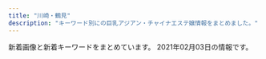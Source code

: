 ```yaml
---
title: "川崎・鶴見"
description: "キーワード別にの巨乳アジアン・チャイナエステ嬢情報をまとめました。"
---
```


新着画像と新着キーワードをまとめています。
2021年02月03日の情報です。

<DmmAffiliateIns />
<KeywordTable
  shops={
    [
    {
        "station": "JR\u5ddd\u5d0e\u99c5\u6771\u53e3",
        "keywords": {
            "82": 4,
            "D": 52,
            "86": 22,
            "87": 22,
            "85": 10,
            "E": 6
        },
        "name": "\u307c\u304f\u306e\u30c7\u30ea\u30a8\u30b9\u30c6",
        "img_links": [
            "http://deli-esthe.jpn.mn/photos/sites/66/2020/10/2020100411161767.jpg",
            "http://deli-esthe.jpn.mn/images/img_tel.png",
            "http://deli-esthe.jpn.mn/images/sp_tit_new.png",
            "http://deli-esthe.jpn.mn/photos/sites/66/2020/10/2020100318511352.jpg",
            "http://deli-esthe.jpn.mn/photos/sites/66/2020/10/2020100411161121.jpg",
            "http://deli-esthe.jpn.mn/images/tit_staff01.png",
            "http://deli-esthe.jpn.mn/images/tit_new.png",
            "http://deli-esthe.jpn.mn/photos/sites/66/2020/10/2020100319264630.jpg",
            "http://deli-esthe.jpn.mn/photos/sites/66/2020/06/2020062113130967.jpg",
            "http://deli-esthe.jpn.mn/photos/sites/66/2020/10/2020100319265441.jpg",
            "http://deli-esthe.jpn.mn/images/room4.jpg",
            "http://deli-esthe.jpn.mn/images/card.jpg",
            "http://deli-esthe.jpn.mn/photos/sites/66/2020/06/2020062611321468.jpg",
            "http://deli-esthe.jpn.mn/images/top.jpg",
            "http://deli-esthe.jpn.mn/photos/sites/66/2020/10/202010031927555.jpg",
            "http://deli-esthe.jpn.mn/images/maining.jpg",
            "http://deli-esthe.jpn.mn/images/sp_tit_staff01.png",
            "http://deli-esthe.jpn.mn/images/tit_therapist.png",
            "http://deli-esthe.jpn.mn/photos/sites/66/2020/10/2020100318512022.jpg",
            "http://deli-esthe.jpn.mn/photos/sites/66/2020/10/2020100319272810.jpg",
            "http://deli-esthe.jpn.mn/images/sp_tit_staff02.png",
            "http://deli-esthe.jpn.mn/images/tit_staff02.png",
            "http://deli-esthe.jpn.mn/photos/sites/66/2019/12/2019120511182484.jpg",
            "http://deli-esthe.jpn.mn/photos/sites/66/2019/12/2019120317372670.jpg",
            "http://deli-esthe.jpn.mn/photos/sites/66/2019/12/2019120317385167.jpg",
            "http://deli-esthe.jpn.mn/images/room2.jpg",
            "http://deli-esthe.jpn.mn/images/room3.jpg",
            "http://deli-esthe.jpn.mn/images/room1.jpg",
            "http://deli-esthe.jpn.mn/photos/sites/66/2020/10/2020101912375463.jpg",
            "http://deli-esthe.jpn.mn/photos/sites/66/2020/10/2020100319300327.jpg",
            "http://deli-esthe.jpn.mn/images/sp_tit_therapist.png",
            "http://deli-esthe.jpn.mn/images/sp_top.jpg"
        ],
        "url": "http://deli-esthe.jpn.mn/"
    },
    {
        "url": "http://massage-salon.xyz/",
        "img_links": [
            "http://massage-salon.xyz/wp-content/uploads/2018/04/s3-500x467.jpg",
            "http://massage-salon.xyz/wp-content/themes/template-salon2/images/main3.jpg",
            "http://massage-salon.xyz/wp-content/uploads/2018/04/s2-500x467.jpg",
            "http://massage-salon.xyz/wp-content/uploads/2019/02/IMG_0144-500x750.jpg",
            "http://massage-salon.xyz/wp-content/uploads/2019/02/IMG_0144-185x300.jpg",
            "http://massage-salon.xyz/wp-content/uploads/2018/04/s1.jpg",
            "http://massage-salon.xyz/wp-content/uploads/2019/02/IMG_0142-500x750.jpg",
            "http://massage-salon.xyz/wp-content/themes/template-salon2/images/main2.jpg",
            "http://cdn.dino-es.com/images/logo/200x40DinoEs.png",
            "http://massage-salon.xyz/wp-content/uploads/2018/12/img_6768-181x300.jpg",
            "http://massage-salon.xyz/wp-content/uploads/2019/02/IMG_0142-686x1024.jpg",
            "http://massage-salon.xyz/wp-content/uploads/2019/02/IMG_0144.jpg",
            "http://massage-salon.xyz/wp-content/uploads/2018/04/s1-500x466.jpg",
            "http://massage-salon.xyz/wp-content/uploads/2018/04/s4-500x467.jpg",
            "http://massage-salon.xyz/wp-content/themes/template-salon2/images/noimg.jpg",
            "http://massage-salon.xyz/wp-content/uploads/2018/04/s4.jpg",
            "http://massage-salon.xyz/wp-content/uploads/2018/12/img_6766-182x300.jpg",
            "http://massage-salon.xyz/wp-content/themes/template-salon2/images/header-tel.png",
            "http://massage-salon.xyz/wp-content/uploads/2018/11/IMG_6692-300x200.jpg",
            "http://massage-salon.xyz/wp-content/uploads/2018/12/img_6766.jpg",
            "http://massage-salon.xyz/wp-content/uploads/2018/04/s3.jpg",
            "http://massage-salon.xyz/wp-content/themes/template-salon2/images/main1.jpg",
            "http://massage-salon.xyz/wp-content/uploads/2018/04/s2.jpg",
            "http://massage-salon.xyz/wp-content/uploads/2018/12/img_6768.jpg",
            "http://massage-salon.xyz/wp-content/uploads/2019/02/IMG_0142-201x300.jpg"
        ],
        "name": "\u723d\u3084\u304b\u306a\u671d",
        "station": "JR\u5ddd\u5d0e\u99c5\u6771\u53e3",
        "keywords": {}
    },
    {
        "name": "Lucky\u30fb\u30e9\u30c3\u30ad\u30fc",
        "station": "\u9db4\u898b\u99c5\u6771\u53e3",
        "keywords": {},
        "url": "http://t-lucky.work/",
        "img_links": [
            "http://t-lucky.work/images/int2.jpg",
            "http://t-lucky.work/images/line.png",
            "http://t-lucky.work/staff/rina.jpg",
            "http://t-lucky.work/sp/images/top.jpg",
            "http://t-lucky.work/images/sm.jpg",
            "http://t-lucky.work/sp/img/yuyu1.jpg",
            "http://t-lucky.work/images/staff_t.jpg",
            "http://t-lucky.work/sp/images/tel.jpg",
            "http://t-lucky.work/images/1.jpg",
            "http://t-lucky.work/sp/img/rei1.jpg",
            "http://t-lucky.work/sp/images/sys1.jpg",
            "http://t-lucky.work/images/sys4.jpg",
            "http://t-lucky.work/images/sys3.jpg",
            "http://t-lucky.work/img/yuyu1.jpg",
            "http://t-lucky.work/images/6.jpg",
            "http://t-lucky.work/sp/staff/mimi.jpg",
            "http://t-lucky.work/img/yumi1.jpg",
            "http://t-lucky.work/sp/staff/aya.jpg",
            "http://t-lucky.work/img/mimi1.jpg",
            "http://t-lucky.work/sp/staff/yuyu.jpg",
            "http://t-lucky.work/sp/images/news.jpg",
            "http://t-lucky.work/sp/images/topgirl.jpg",
            "http://t-lucky.work/staff/rei.jpg",
            "http://t-lucky.work/sp/staff/mika.jpg",
            "http://t-lucky.work/sp/staff/rina.jpg",
            "http://t-lucky.work/images/head.jpg",
            "http://t-lucky.work/images/ta.jpg",
            "http://t-lucky.work/staff/aya.jpg",
            "http://t-lucky.work/sp/images/ac1.jpg",
            "http://t-lucky.work/images/4.jpg",
            "http://t-lucky.work/img/mika1.jpg",
            "http://t-lucky.work/sp/menu/staff.jpg",
            "http://t-lucky.work/sp/menu/interior.jpg",
            "http://t-lucky.work/staff/yuyu.jpg",
            "http://t-lucky.work/staff/emi.jpg",
            "http://t-lucky.work/images/5.jpg",
            "http://t-lucky.work/images/2.jpg",
            "http://t-lucky.work/sp/images/footer.jpg",
            "http://t-lucky.work/sp/images/b3.jpg",
            "http://t-lucky.work/sp/img/emi1.jpg",
            "http://t-lucky.work/sp/images/newsb.jpg",
            "http://t-lucky.work/sp/img/yuki1.jpg",
            "http://t-lucky.work/sp/images/interior_t.jpg",
            "http://t-lucky.work/sp/images/b2.jpg",
            "http://t-lucky.work/images/tr.jpg",
            "http://t-lucky.work/sp/images/rec1.jpg",
            "http://t-lucky.work/staff/yumi.jpg",
            "http://t-lucky.work/sp/images/sys2.jpg",
            "http://t-lucky.work/images/sys1.jpg",
            "http://t-lucky.work/images/interior_t.jpg",
            "http://t-lucky.work/img/rei1.jpg",
            "http://t-lucky.work/images/8.jpg",
            "http://t-lucky.work/sp/img/mimi1.jpg",
            "http://t-lucky.work/images/7.jpg",
            "http://t-lucky.work/sp/staff/emi.jpg",
            "http://t-lucky.work/sp/images/b1.jpg",
            "http://t-lucky.work/img/yuki1.jpg",
            "http://t-lucky.work/img/aya1.jpg",
            "http://t-lucky.work/staff/mika.jpg",
            "http://t-lucky.work/img/rina1.jpg",
            "http://t-lucky.work/sp/images/menu/staff.jpg",
            "http://t-lucky.work/images/b3.jpg",
            "http://t-lucky.work/staff/mimi.jpg",
            "http://t-lucky.work/sp/images/staff_t.jpg",
            "http://t-lucky.work/sp/images/menu/top.jpg",
            "http://t-lucky.work/sp/img/yumi1.jpg",
            "http://t-lucky.work/images/b1.jpg",
            "http://t-lucky.work/sp/images/int2.jpg",
            "http://t-lucky.work/staff/yuki.jpg",
            "http://t-lucky.work/sp/staff/yuki.jpg",
            "http://t-lucky.work/sp/images/pc.jpg",
            "http://t-lucky.work/images/3.jpg",
            "http://t-lucky.work/sp/img/aya1.jpg",
            "http://t-lucky.work/images/9.jpg",
            "http://t-lucky.work/images/int1.jpg",
            "http://t-lucky.work/img/emi1.jpg",
            "http://t-lucky.work/images/sys2.jpg",
            "http://t-lucky.work/sp/img/rina1.jpg",
            "http://t-lucky.work/images/news.jpg",
            "http://t-lucky.work/sp/staff/rei.jpg",
            "http://t-lucky.work/sp/images/int1.jpg",
            "http://t-lucky.work/sp/staff/yumi.jpg",
            "http://t-lucky.work/sp/images/head.jpg",
            "http://t-lucky.work/sp/menu/top.jpg",
            "http://t-lucky.work/images/b2.jpg",
            "http://t-lucky.work/sp/img/mika1.jpg"
        ]
    },
    {
        "url": "https://hitomebore.tokyo/",
        "img_links": [
            "https://hitomebore.tokyo/img/images/nav_02.png",
            "https://hitomebore.tokyo/img/images/nav_06.png",
            "https://hitomebore.tokyo/img/images/nav_05.png",
            "https://hitomebore.tokyo/img/images/nav_03.png",
            "https://hitomebore.tokyo/img/images/nav_01.png",
            "https://hitomebore.tokyo/img/r4.jpg",
            "https://hitomebore.tokyo/img/r1.jpg",
            "https://hitomebore.tokyo/img/r3.jpg",
            "https://hitomebore.tokyo/img/images/nav_04.png",
            "https://hitomebore.tokyo/img/r2.jpg"
        ],
        "name": "\u4e00\u76ee\u60da\u308c",
        "station": "JR\u9db4\u898b\u99c5\u6771\u53e3",
        "keywords": {}
    },
    {
        "station": "\u4eac\u6025\u9db4\u898b\u99c5\u6771\u53e3",
        "name": "Smile",
        "keywords": {
            "E": 2,
            "D": 4,
            "C": 16
        },
        "url": "http://tsurumi-est.xyz/",
        "img_links": [
            "http://tsurumi-est.xyz/g0.jpg",
            "http://tsurumi-est.xyz/images/g3.jpg",
            "http://tsurumi-est.xyz/images/flash.jpg",
            "http://tsurumi-est.xyz/images/g5.jpg",
            "http://tsurumi-est.xyz/g2.jpg",
            "http://tsurumi-est.xyz/images/top.jpg",
            "http://tsurumi-est.xyz/images/s_staff.png",
            "http://tsurumi-est.xyz/images/mobile.png",
            "http://cdn.dino-es.com/images/logo/88x31NewDinoEs.png",
            "http://momipara.jp/img/link/momi88.jpg",
            "http://tsurumi-est.xyz/images/int2.jpg",
            "http://tsurumi-est.xyz/images/g1.jpg",
            "http://tsurumi-est.xyz/images/int1.jpg",
            "http://tsurumi-est.xyz/images/g0.jpg",
            "http://tsurumi-est.xyz/images/s_staff1.png",
            "http://tsurumi-est.xyz/images/flash2.jpg",
            "http://tsurumi-est.xyz/g1.jpg",
            "http://tsurumi-est.xyz/images/g2.jpg",
            "http://tsurumi-est.xyz/images/mens-esthe1.png",
            "http://tsurumi-est.xyz/g3.jpg"
        ]
    },
    {
        "station": "JR\u9db4\u898b\u99c5",
        "url": "http://www.crownman.tank.jp/",
        "img_links": [
            "http://www.crownman.tank.jp/images/br.png",
            "http://www.crownman.tank.jp/images/h02.jpg",
            "http://www.crownman.tank.jp/public/20200608-145235-893.jpeg",
            "http://www.crownman.tank.jp/public/20210129-124855-823.jpeg",
            "http://www.crownman.tank.jp/public/20201010-151120-691.jpeg",
            "http://www.crownman.tank.jp/public/20210128-093735-441.jpeg",
            "http://www.crownman.tank.jp/public/20201114-223303-188.jpeg",
            "http://www.crownman.tank.jp/images/lj.png",
            "http://www.crownman.tank.jp/public/20201015-184159-562.jpeg",
            "http://www.crownman.tank.jp/public/20190404-200155-177.jpeg",
            "http://www.crownman.tank.jp/images/h5.jpg",
            "http://www.crownman.tank.jp/public/20200715-191512-192.jpeg",
            "http://www.crownman.tank.jp/public/20181102-021419-221.jpeg",
            "http://www.crownman.tank.jp/images/contact.png",
            "http://www.crownman.tank.jp/public/20201225-105416-366.jpeg",
            "http://www.crownman.tank.jp/images/zj.png",
            "http://www.crownman.tank.jp/public/20200130-023314-296.png",
            "http://www.crownman.tank.jp/ueditor/php/upload/image/20181102/1541123069868367.jpg",
            "http://www.crownman.tank.jp/public/20191227-014512-475.jpeg",
            "http://www.crownman.tank.jp/public/20190809-023452-629.jpeg",
            "http://www.crownman.tank.jp/public/20200829-204316-579.jpeg",
            "http://www.crownman.tank.jp/public/20181126-115300-843.jpeg",
            "http://www.crownman.tank.jp/public/20181103-143855-981.jpeg",
            "http://www.crownman.tank.jp/public/20201211-095449-581.jpeg",
            "http://www.crownman.tank.jp/images/h4.jpg",
            "http://www.crownman.tank.jp/public/20191102-172721-416.jpeg",
            "http://www.crownman.tank.jp/images/jt.png",
            "http://www.crownman.tank.jp/public/20190614-225752-699.jpeg",
            "http://www.crownman.tank.jp/public/20181102-021325-742.jpeg",
            "http://www.crownman.tank.jp/public/20190321-014538-796.jpeg",
            "http://www.crownman.tank.jp/images/fj.png",
            "http://www.crownman.tank.jp/public/20201211-095701-493.jpeg",
            "http://www.crownman.tank.jp/public/20200204-100659-677.jpeg",
            "http://www.crownman.tank.jp/public/20201028-145428-593.jpeg",
            "http://www.crownman.tank.jp/images/lyb.png",
            "http://www.crownman.tank.jp/images/scrollToTop.png",
            "http://www.crownman.tank.jp/public/20201024-121027-887.jpeg",
            "http://www.crownman.tank.jp/public/20190516-130732-500.jpeg",
            "http://www.crownman.tank.jp/ueditor/php/upload/image/20200828/1598625782230952.jpeg",
            "http://www.crownman.tank.jp/images/xw.png",
            "http://www.crownman.tank.jp/public/20200910-085241-389.jpeg",
            "http://www.crownman.tank.jp/public/20200901-211921-794.jpeg",
            "http://www.crownman.tank.jp/public/20190512-114325-285.jpeg",
            "http://www.crownman.tank.jp/public/20200829-001214-615.jpeg",
            "http://www.crownman.tank.jp/public/20201016-024617-911.jpeg",
            "http://www.crownman.tank.jp/images/br1.png",
            "http://www.crownman.tank.jp/public/20190103-235102-103.jpeg",
            "http://www.crownman.tank.jp/public/20190410-032921-983.jpeg",
            "http://www.crownman.tank.jp/images/h01.jpg",
            "http://www.crownman.tank.jp/images/h3.jpg",
            "http://www.crownman.tank.jp/public/20181102-021343-999.jpeg",
            "http://www.crownman.tank.jp/public/20181101-091932-723.jpeg",
            "http://www.crownman.tank.jp/public/20200304-222724-586.jpeg",
            "http://www.crownman.tank.jp/public/20181102-021404-733.jpeg",
            "http://www.crownman.tank.jp/images/guest.png",
            "http://www.crownman.tank.jp/public/20200922-152824-158.jpeg"
        ],
        "name": "\u30af\u30e9\u30a6\u30f3\u30fbCrown",
        "keywords": {}
    },
    {
        "url": "https://hatsukoi.est.cm/",
        "keywords": {
            "D": 105,
            "87": 30,
            "C": 24,
            "83": 15,
            "85": 30,
            "86": 30
        },
        "station": "JR\u9db4\u898b\u99c5\u6771\u53e3",
        "name": "\u521d\u604b",
        "img_links": [
            "https://hatsukoi.est.cm/images/room1.jpg",
            "https://hatsukoi.est.cm/images/room3.jpg",
            "https://hatsukoi.est.cm/photos/sites/7/2020/12/2020121803030240.jpg",
            "https://hatsukoi.est.cm/images/s_staff.jpg",
            "https://hatsukoi.est.cm/images/news_bj3.jpg",
            "https://hatsukoi.est.cm/images/s_topics.jpg",
            "https://hatsukoi.est.cm/photos/sites/7/2021/02/2021020107481147.jpg",
            "https://hatsukoi.est.cm/photos/sites/7/2020/12/2020121807122812.jpg",
            "https://hatsukoi.est.cm/photos/sites/7/2020/12/2020121803030096.jpg",
            "https://hatsukoi.est.cm/photos/sites/7/2020/12/2020121803025945.jpg",
            "https://hatsukoi.est.cm/images/end.png",
            "https://hatsukoi.est.cm/images/face_bj2.jpg",
            "https://hatsukoi.est.cm/images/top.png",
            "https://hatsukoi.est.cm/images/news_bj1.jpg",
            "https://hatsukoi.est.cm/images/1.png",
            "https://hatsukoi.est.cm/images/s_face.jpg",
            "https://hatsukoi.est.cm/photos/sites/7/2020/12/2020121803025851.jpg",
            "https://hatsukoi.est.cm/images/s_link.jpg",
            "https://hatsukoi.est.cm/images/room2.jpg",
            "https://hatsukoi.est.cm/images/room4.jpg",
            "https://hatsukoi.est.cm/photos/sites/7/2020/12/2020122801371330.jpg"
        ]
    },
    {
        "img_links": [
            "https://moon-beauty.jp/wp/wp-content/uploads/2017/11/6.png",
            "https://moon-beauty.jp/wp/wp-content/uploads/2017/11/top01-1-700x459.png",
            "https://moon-beauty.jp/images/staff/ran23_01.png",
            "https://moon-beauty.jp/wp/wp-content/uploads/2017/11/top01-1.png",
            "https://moon-beauty.jp/images/staff/emi24_1.png",
            "https://moon-beauty.jp/images/costume/sailorgirl02.png",
            "https://moon-beauty.jp/images/costume/cabinattendant01.png",
            "https://moon-beauty.jp/wp/wp-content/uploads/2017/11/9ac2dcf4d411d36df940a44359d1e597.jpg",
            "https://moon-beauty.jp/images/costume/cheergirl01.png",
            "https://moon-beauty.jp/wp/wp-content/uploads/2017/11/27e7586ba3689c74b6428ec7dbfe02a6.jpg",
            "https://moon-beauty.jp/wp/wp-content/uploads/2017/11/campaign1711-700x327.jpg",
            "https://moon-beauty.jp/images/costume/cheergirl02.png",
            "https://moon-beauty.jp/wp/wp-content/uploads/2017/12/3addf91ad6b786b4c3fd2e4322dc1181.jpg",
            "https://moon-beauty.jp/images/staff/mirai23.png",
            "https://moon-beauty.jp/images/costume/nursegirl002.png",
            "https://moon-beauty.jp/wp/wp-content/uploads/2017/12/dde33c6f84f42b29abc164fed911749d.jpg",
            "https://moon-beauty.jp/wp/wp-content/uploads/2019/12/xmas2019_2-700x327.jpg",
            "https://moon-beauty.jp/images/campaign2017.jpg",
            "https://moon-beauty.jp/wp/wp-content/uploads/2017/11/1.png",
            "https://moon-beauty.jp/wp/wp-content/uploads/2017/12/3985d5f04f99b7c5a1b4662bcc831575.jpg",
            "https://moon-beauty.jp/images/staff/izumi23_01.png",
            "https://moon-beauty.jp/wp/wp-content/uploads/2020/09/rika_info.png",
            "https://moon-beauty.jp/images/costume/sailorgirl01.png",
            "https://moon-beauty.jp/wp/wp-content/uploads/2020/09/nana_info.png",
            "https://moon-beauty.jp/images/staff/nana25_02.png",
            "https://moon-beauty.jp/wp/wp-content/uploads/2017/11/4.png",
            "https://moon-beauty.jp/wp/wp-content/uploads/2018/09/mb_front4.png",
            "https://moon-beauty.jp/wp/wp-content/uploads/2020/02/2002sp_campaign-700x327.png",
            "https://moon-beauty.jp/wp/wp-content/uploads/2017/11/3.png",
            "https://moon-beauty.jp/wp/wp-content/uploads/2017/11/6a08b9c7e55a068553569af35285dd93-700x1244.jpg",
            "https://moon-beauty.jp/wp/wp-content/uploads/2020/01/2002campaign-700x327.png",
            "https://moon-beauty.jp/wp/wp-content/uploads/2017/11/play.png",
            "https://moon-beauty.jp/images/staff/rika22_02.png",
            "https://moon-beauty.jp/wp/wp-content/uploads/2017/12/1d7d7d3df21218cb91cce28ca987dca8-700x1246.jpg",
            "https://moon-beauty.jp/images/staff/momoka22_01.png",
            "https://moon-beauty.jp/images/staff/eri21_01.png",
            "https://moon-beauty.jp/wp/wp-content/uploads/2019/09/1910campaign01-700x327.png",
            "https://moon-beauty.jp/wp/wp-content/uploads/2019/11/1911campaign01-700x327.png",
            "https://moon-beauty.jp/wp/wp-content/uploads/2019/11/1911campaign01.png",
            "https://moon-beauty.jp/images/staff/staff.png",
            "https://moon-beauty.jp/wp/wp-content/uploads/2019/07/1907campaign02.png",
            "https://moon-beauty.jp/wp/wp-content/uploads/2017/12/3addf91ad6b786b4c3fd2e4322dc1181-700x1246.jpg",
            "https://moon-beauty.jp/wp/wp-content/uploads/2019/07/1907campaign01.png",
            "https://moon-beauty.jp/wp/wp-content/uploads/2020/09/costume.png",
            "https://moon-beauty.jp/wp/wp-content/uploads/2020/06/202006campaign-700x327.png",
            "https://moon-beauty.jp/wp/wp-content/uploads/2019/09/cosplay02.png",
            "https://moon-beauty.jp/wp/wp-content/uploads/2017/11/27e7586ba3689c74b6428ec7dbfe02a6-700x1244.jpg",
            "https://moon-beauty.jp/images/staff/hikari23_01.png",
            "https://moon-beauty.jp/wp/wp-content/uploads/2017/11/6a08b9c7e55a068553569af35285dd93.jpg",
            "https://moon-beauty.jp/wp/wp-content/uploads/2018/11/1811campaign.png",
            "https://moon-beauty.jp/images/staff/nana25_01.png",
            "https://moon-beauty.jp/wp/wp-content/uploads/2017/11/mb_interior01.png",
            "https://moon-beauty.jp/wp/wp-content/uploads/2017/11/484697b90c0612750e1d8c7c971a16f8.jpg",
            "https://moon-beauty.jp/wp/wp-content/uploads/2021/01/202102campaign.png",
            "https://moon-beauty.jp/images/costume/nursegirl01.png",
            "https://moon-beauty.jp/wp/wp-content/uploads/2017/11/mb_front.png",
            "https://moon-beauty.jp/wp/wp-content/uploads/2019/12/xmas2019_2.jpg",
            "https://moon-beauty.jp/wp/wp-content/uploads/2019/07/1907campaign01-700x327.png",
            "https://moon-beauty.jp/wp/wp-content/uploads/2018/09/mb_road02.png",
            "https://moon-beauty.jp/wp/wp-content/uploads/2017/12/11e78c1189d1307c1c0528ca01cf193e.jpg",
            "https://moon-beauty.jp/wp/wp-content/uploads/2017/11/5.png",
            "https://moon-beauty.jp/wp/wp-content/uploads/2017/12/dde33c6f84f42b29abc164fed911749d-700x1246.jpg",
            "https://moon-beauty.jp/images/costume/cabinattendant02.png",
            "https://moon-beauty.jp/wp/wp-content/uploads/2017/11/mb_shower.png",
            "https://moon-beauty.jp/images/staff/hikari23_02.png",
            "https://moon-beauty.jp/wp/wp-content/uploads/2017/12/7e6728877b7be3eba7dacfced12e3481.jpg",
            "https://moon-beauty.jp/wp/wp-content/uploads/2019/12/xmas2019.jpg",
            "https://moon-beauty.jp/wp/wp-content/uploads/2017/11/mb_front2.png",
            "https://moon-beauty.jp/wp/wp-content/uploads/2019/09/1910campaign02-700x327.png",
            "https://moon-beauty.jp/wp/wp-content/uploads/2017/11/top02.png",
            "https://moon-beauty.jp/wp/wp-content/uploads/2019/07/1907campaign02-700x327.png",
            "https://moon-beauty.jp/images/staff/rika22_01.png",
            "https://moon-beauty.jp/wp/wp-content/uploads/2017/12/1d7d7d3df21218cb91cce28ca987dca8.jpg",
            "https://moon-beauty.jp/wp/wp-content/uploads/2017/11/top03.png",
            "https://moon-beauty.jp/wp/wp-content/uploads/2019/09/cosplay01.png",
            "https://moon-beauty.jp/wp/wp-content/uploads/2020/09/mirai_info.png"
        ],
        "url": "https://moon-beauty.jp/",
        "station": "JR\u9db4\u898b\u99c5\u6771\u53e3",
        "name": "\u6708\u4e0b\u7f8e\u4eba",
        "keywords": {
            "C": 24,
            "86": 12,
            "85": 12,
            "\u30bb\u30af\u30b7\u30fc": 3,
            "87": 12,
            "88": 12,
            "D": 30,
            "89": 6
        }
    },
    {
        "url": "http://www.fukuen.in/",
        "img_links": [
            "http://www.fukuen.in/img/girl/main/smain12176c3f8b7d0a2900b5557ad186572c1c5.jpg",
            "http://www.fukuen.in/img/girl/main/smain711ab20435a050b6117e25de016c851a5e.jpg",
            "http://www.fukuen.in/img/girl/main/smain112a604c7246ee7ef21ea1371bf0f8ae541.jpg",
            "http://www.fukuen.in/img/material/sentai5rev1.jpg",
            "http://www.fukuen.in/img/material/akasuri1.jpg",
            "http://www.fukuen.in/img/girl/main/smain83429f69a5e0facf26b5c596ab5374c79a.jpg",
            "http://www.fukuen.in/img/girl/main/smain435ef08e32ca6d2936eee599647ef1be42.jpg",
            "http://www.fukuen.in/img/girl/extra/risa_20200923_5.jpg",
            "http://www.fukuen.in/img/girl/main/smain13372fb92a183b52eed6697b1dc18d650f.jpg",
            "http://www.fukuen.in/img/material/shiatsu5rev1.jpg",
            "http://www.fukuen.in/img/material/oil3.jpg",
            "http://www.fukuen.in/img/girl/main/smain425ef08e32ca6d2936eee599647ef1be42.jpg",
            "http://www.fukuen.in/img/girl/pickup/pickup20200705191051.jpg",
            "http://www.fukuen.in/img/material/oil4.jpg",
            "http://www.fukuen.in/img/girl/extra/risa_20200923_1.jpg",
            "http://www.fukuen.in/img/girl/extra/yuki_20200912_2.jpg",
            "http://www.fukuen.in/img/girl/main/smain123f3ae0063654627ed21fdac7f7f732cb0.jpg",
            "http://www.fukuen.in/img/girl/list/swest25902fb05705d4f4dcd3bb55fc78d46ee.jpg",
            "http://www.fukuen.in/img/material/sentai1.jpg",
            "http://www.fukuen.in/img/girl/extra/ai_20200914_1.jpg",
            "http://www.fukuen.in/img/material/shiatsu2.jpg",
            "http://www.fukuen.in/img/girl/main/smain12276c3f8b7d0a2900b5557ad186572c1c5.jpg",
            "http://www.fukuen.in/img/material/oil2.jpg",
            "http://www.fukuen.in/img/girl/main/smain21a5f5188f9c41ddb221fc0bead2a8556b.jpg",
            "http://www.fukuen.in/img/girl/main/smain23a5f5188f9c41ddb221fc0bead2a8556b.jpg",
            "http://www.fukuen.in/img/material/shiatsu1.jpg",
            "http://www.fukuen.in/img/girl/list/swest8fbaefba79306aed7d52f3369481c4f79.jpg",
            "http://www.fukuen.in/img/camp/20200610_shinki.jpg",
            "http://www.fukuen.in/img/girl/main/smain115a604c7246ee7ef21ea1371bf0f8ae541.jpg",
            "http://www.fukuen.in/img/camp/20210201_deluxe.png",
            "http://www.fukuen.in/img/girl/list/swest96d9c126d47d500beae8ef28f29eb366a.jpg",
            "http://www.fukuen.in/img/girl/extra/hotaru200809_2min75.jpg",
            "http://www.fukuen.in/img/girl/main/smain11154c6465b3e80f1950af663ae9de86840.jpg",
            "http://www.fukuen.in/img/material/image_auth.png",
            "http://www.fukuen.in/img/girl/extra/ai_20200914_3.jpg",
            "http://www.fukuen.in/img/girl/extra/yuki_20200912_4.jpg",
            "http://www.fukuen.in/img/girl/extra/ai_20200914_4.jpg",
            "http://www.fukuen.in/img/girl/pickup/pickup20200705191159.jpg",
            "http://www.fukuen.in/img/girl/list/swest72b8648aae56da25b7c7573dc007cc2de.jpg",
            "http://www.fukuen.in/img/material/arrow_next.png",
            "http://www.fukuen.in/img/girl/list/slist5751a73c1d67d106b755f2a10f214b1fb.jpg",
            "http://www.fukuen.in/img/girl/main/smain938323e29e851f98b7ae489f32a7802aad.jpg",
            "http://www.fukuen.in/img/girl/extra/yuki_20200912_3.jpg",
            "http://www.fukuen.in/img/material/akasuri3.jpg",
            "http://www.fukuen.in/img/girl/extra/hotaru200809_1min75.jpg",
            "http://www.fukuen.in/img/girl/main/smain941ecbbcf1db74ffedbe8ce80b5bdc33f8.jpg",
            "http://www.fukuen.in/img/material/shiatsu3.jpg",
            "http://www.fukuen.in/img/material/akasuri5rev1.jpg",
            "http://www.fukuen.in/img/girl/list/swest1154c6465b3e80f1950af663ae9de86840.jpg",
            "http://www.fukuen.in/img/material/bath.jpg",
            "http://www.fukuen.in/img/girl/main/smain114a604c7246ee7ef21ea1371bf0f8ae541.jpg",
            "http://www.fukuen.in/img/girl/extra/risa_20200923_2.jpg",
            "http://www.fukuen.in/img/material/front.jpg",
            "http://www.fukuen.in/img/material/shiatsu4rev1.jpg",
            "http://www.fukuen.in/img/girl/list/slist126deb548c2a3ab378099293db5afcc041.jpg",
            "http://www.fukuen.in/img/girl/list/slist96d9c126d47d500beae8ef28f29eb366a.jpg",
            "http://www.fukuen.in/img/girl/main/smain82429f69a5e0facf26b5c596ab5374c79a.jpg",
            "http://www.fukuen.in/img/material/sentai4.jpg",
            "http://www.fukuen.in/img/material/akasuri6rev1.jpg",
            "http://www.fukuen.in/img/girl/list/slist11a00cec64c1902f8f81d6458bd81ecc3.jpg",
            "http://www.fukuen.in/img/girl/main/smain513f8bf8e4517330b71f7b182328a05400.jpg",
            "http://www.fukuen.in/img/girl/main/smain736910286ab0a44682bfc6f093f287b998.jpg",
            "http://www.fukuen.in/img/girl/extra/risa_20200923_3.jpg",
            "http://www.fukuen.in/img/material/arrow_prev.png",
            "http://www.fukuen.in/img/material/oil5.jpg",
            "http://www.fukuen.in/img/material/akasuri4.jpg",
            "http://www.fukuen.in/img/material/sentai6rev1.jpg",
            "http://www.fukuen.in/img/girl/list/swest11a00cec64c1902f8f81d6458bd81ecc3.jpg",
            "http://www.fukuen.in/img/girl/list/slist1154c6465b3e80f1950af663ae9de86840.jpg",
            "http://www.fukuen.in/img/girl/main/smain22a5f5188f9c41ddb221fc0bead2a8556b.jpg",
            "http://www.fukuen.in/img/girl/main/smain53fb1c032274e28d599eed619e1bedc3e4.jpg",
            "http://www.fukuen.in/img/material/oil6.jpg",
            "http://www.fukuen.in/img/girl/main/smain918323e29e851f98b7ae489f32a7802aad.jpg",
            "http://www.fukuen.in/img/material/shiatsu6.jpg",
            "http://www.fukuen.in/img/girl/main/smain113a604c7246ee7ef21ea1371bf0f8ae541.jpg",
            "http://www.fukuen.in/img/girl/main/smain12372fb92a183b52eed6697b1dc18d650f.jpg",
            "http://www.fukuen.in/img/girl/main/smain11372fb92a183b52eed6697b1dc18d650f.jpg",
            "http://www.fukuen.in/img/girl/extra/yuki_20200912_5.jpg",
            "http://www.fukuen.in/img/girl/main/smain951ecbbcf1db74ffedbe8ce80b5bdc33f8.jpg",
            "http://www.fukuen.in/img/material/sentai2.jpg",
            "http://www.fukuen.in/img/girl/list/slist21d95f10417cbe687c362ac86a6caaf51.jpg",
            "http://www.fukuen.in/img/girl/list/swest1276c3f8b7d0a2900b5557ad186572c1c5.jpg",
            "http://www.fukuen.in/img/girl/list/swest5751a73c1d67d106b755f2a10f214b1fb.jpg",
            "http://www.fukuen.in/img/material/sentai3.jpg",
            "http://www.fukuen.in/img/girl/main/smain41f486b583999cfcec7913d7843c608159.jpg",
            "http://www.fukuen.in/img/girl/pickup/pickup20200705191524.jpg",
            "http://www.fukuen.in/img/girl/extra/ai_20200914_2.jpg",
            "http://www.fukuen.in/img/girl/extra/hotaru200809_3min75.jpg",
            "http://www.fukuen.in/img/girl/list/swest4f486b583999cfcec7913d7843c608159.jpg",
            "http://www.fukuen.in/img/girl/extra/risa_20200923_4.jpg",
            "http://www.fukuen.in/img/girl/main/smain52fb1c032274e28d599eed619e1bedc3e4.jpg",
            "http://www.fukuen.in/img/girl/list/slist8fbaefba79306aed7d52f3369481c4f79.jpg",
            "http://www.fukuen.in/img/girl/pickup/pickup20200705191440.jpg",
            "http://www.fukuen.in/img/material/oil1.jpg",
            "http://www.fukuen.in/img/girl/list/slist7a7cd4a2a61a08aea05c874262bd2983c.jpg",
            "http://www.fukuen.in/img/girl/extra/hotaru200809_4min75.jpg",
            "http://www.fukuen.in/img/girl/list/slist48970948df1b5f673ddccf8bdc1c27ca3.jpg",
            "http://www.fukuen.in/img/material/akasuri2rev1.jpg",
            "http://www.fukuen.in/img/girl/main/smain81429f69a5e0facf26b5c596ab5374c79a.jpg",
            "http://www.fukuen.in/img/girl/main/smain746910286ab0a44682bfc6f093f287b998.jpg",
            "http://www.fukuen.in/img/girl/main/smain928323e29e851f98b7ae489f32a7802aad.jpg",
            "http://www.fukuen.in/img/girl/extra/yuki_20200912_1.jpg",
            "http://www.fukuen.in/img/girl/main/smain8415e8cbb1c49eb7c8caa026cbfa4e5e53.jpg",
            "http://www.fukuen.in/img/girl/main/smain721ab20435a050b6117e25de016c851a5e.jpg"
        ],
        "keywords": {
            "G": 2,
            "\u80f8": 1,
            "\u30bb\u30af\u30b7\u30fc": 2
        },
        "station": "JR\u9db4\u898b\u99c5\u6771\u53e3",
        "name": "\u798f\u7e01\u30fbFUKUEN"
    },
    {
        "name": "Yulala",
        "keywords": {
            "C": 23
        },
        "url": "http://esthe-heal.com/",
        "img_links": [
            "http://esthe-heal.com/staff/aya/01mb.jpg",
            "http://esthe-heal.com/i/files/homeimg.jpg",
            "http://esthe-heal.com/staff/yuki/01.jpg",
            "http://esthe-heal.com/img/link/koko_234x60.png",
            "http://esthe-heal.com/staff/rubi/01mb.jpg",
            "http://esthe-heal.com/staff/haruna/01mb.jpg",
            "http://esthe-heal.com/staff/rui/01.jpg",
            "http://esthe-heal.com/staff/sizuka/01.jpg",
            "http://esthe-heal.com/staff/rubi/01.jpg",
            "http://esthe-heal.com/staff/kaori/01.jpg",
            "http://esthe-heal.com/staff/miho/01.jpg",
            "http://esthe-heal.com/staff/yuyu/01mb.jpg",
            "http://esthe-heal.com/staff/sayuri/01mb.jpg",
            "http://esthe-heal.com/img/ttl_recbnr.png",
            "http://esthe-heal.com/staff/mimi/01mb.jpg",
            "http://esthe-heal.com/pic/head.jpg",
            "http://esthe-heal.com/img/ttl_wnew.png",
            "http://esthe-heal.com/staff/kana/01.jpg",
            "http://esthe-heal.com/staff/yuki/01mb.jpg",
            "http://esthe-heal.com/staff/yuyu/01.jpg",
            "http://esthe-heal.com/img/ttl_mobile.png",
            "http://esthe-heal.com/staff/haruna/01.jpg",
            "http://esthe-heal.com/staff/aya/01.jpg",
            "http://esthe-heal.com/staff/sayuri/01.jpg",
            "http://esthe-heal.com/img/ttl_staff.png",
            "http://esthe-heal.com/staff/miho/01mb.jpg",
            "http://esthe-heal.com/staff/sizuka/01mb.jpg",
            "http://esthe-heal.com/staff/momo/01mb.jpg",
            "http://esthe-heal.com/img/att.jpg",
            "http://esthe-heal.com/staff/sakura/01mb.jpg",
            "http://esthe-heal.com/staff/sakura/01.jpg",
            "http://esthe-heal.com/staff/kaori/01mb.jpg",
            "http://esthe-heal.com/staff/rui/01mb.jpg",
            "http://esthe-heal.com/img/ttl_pickup.png",
            "http://esthe-heal.com/staff/kana/01mb.jpg",
            "http://esthe-heal.com/staff/momo/01.jpg",
            "http://esthe-heal.com/staff/mimi/01.jpg"
        ],
        "station": "JR\u9db4\u898b\u99c5\u6771\u53e3"
    },
    {
        "name": "Men\u2019s Pal Spa\u30fb\u30e1\u30f3\u30ba\u30d1\u30eb\u30b9\u30d1",
        "url": "https://www.pal-spa.com/",
        "station": "JR\u9db4\u898b\u99c5\u6771\u53e3",
        "keywords": {
            "\u30bb\u30af\u30b7\u30fc": 8,
            "G": 13,
            "\u30c0\u30a4\u30ca\u30de\u30a4\u30c8": 1,
            "100": 1
        },
        "img_links": [
            "https://www.pal-spa.com/img/blog/palspa_blog_20191204_izumi6.jpg",
            "https://www.pal-spa.com/img/blog/palspa_blog_20191201_yui4.jpg",
            "https://www.pal-spa.com/img/girl/main/smain252b45d339d6509c6b7779e499e2a9b6ba6.jpg",
            "https://www.pal-spa.com/img/girl/main/smain295c66d8a8ea77ad563b7a5d4d245be38c5.jpg",
            "https://www.pal-spa.com/img/girl/main/smain213a4782a043e7ca29f58aba8d6552a2d6e.jpg",
            "https://www.pal-spa.com/img/blog/palspa_blog_20191201_yui2.jpg",
            "https://www.pal-spa.com/img/blog/postimage20191201160113.jpg",
            "https://www.pal-spa.com/img/girl/main/smain339afba4e500f33ea543f800c8238c1f49.jpg",
            "https://www.pal-spa.com/img/girl/list/sface2815022380c60cdc7043c4ec074cee02f5.jpg",
            "https://www.pal-spa.com/img/blog/palspa_blog_20191201_aica3.jpg",
            "https://www.pal-spa.com/img/girl/main/smain311813891f0a4f13a5dcec2552f803dff41.jpg",
            "https://www.pal-spa.com/img/girl/main/smain284aa054b0383cc218664f07c55c4e1d3f0.jpg",
            "https://www.pal-spa.com/img/girl/main/smain411179e3d7fbd9c1dd52f6aa2a671ce0bd.jpg",
            "https://www.pal-spa.com/img/girl/main/smain3448922ce8484534d2b75a91ab7a300e6de.jpg",
            "https://www.pal-spa.com/img/blog/palspa_blog_20200803_ai3.jpg",
            "https://www.pal-spa.com/img/girl/list/sface2934a16061b4519bc353f475021810bbc2.jpg",
            "https://www.pal-spa.com/img/blog/palspa_blog_20191201_aica5.jpg",
            "https://www.pal-spa.com/img/girl/main/smain312cf1a94bbeb47fd61d9c8a0ac5715f220.jpg",
            "https://www.pal-spa.com/img/blog/palspa_blog_20200316_aya10.jpg",
            "https://www.pal-spa.com/img/material/massage_siatu3.jpg",
            "https://www.pal-spa.com/img/blog/palspa_blog_20200113_miyuki6.jpg",
            "https://www.pal-spa.com/img/blog/postimage20200805131611.jpg",
            "https://www.pal-spa.com/img/girl/list/swest3c2ba25b14b61f54befa1ec672e487350.jpg",
            "https://www.pal-spa.com/img/girl/main/smain321552450a07c5e6fcf616569ce56276f28.jpg",
            "https://www.pal-spa.com/img/girl/main/smain283aa054b0383cc218664f07c55c4e1d3f0.jpg",
            "https://www.pal-spa.com/img/girl/list/slist29b91c9bcc8e157811f43836e0e81c7a7e.jpg",
            "https://www.pal-spa.com/img/girl/list/sface32552450a07c5e6fcf616569ce56276f28.jpg",
            "https://www.pal-spa.com/img/girl/main/smain43f417400ac5884575399559541bcf4c17.jpg",
            "https://www.pal-spa.com/img/girl/list/sface8aaf0584954cf78c6fa0e4d5235d359c9.jpg",
            "https://www.pal-spa.com/img/blog/palspa_blog_20200316_aya2.jpg",
            "https://www.pal-spa.com/img/blog/palspa_blog_20191201_kiki6.jpg",
            "https://www.pal-spa.com/img/girl/main/smain32444cc176e6519c5cfcaa30cdb6b3d4ae6.jpg",
            "https://www.pal-spa.com/img/blog/palspa_blog_20191201_kiki1.jpg",
            "https://www.pal-spa.com/img/girl/list/slist341bac97b65d4f7b4ec774734a6553b2a8.jpg",
            "https://www.pal-spa.com/img/girl/main/smain215a4782a043e7ca29f58aba8d6552a2d6e.jpg",
            "https://www.pal-spa.com/img/blog/palspa_blog_20191201_yui6.jpg",
            "https://www.pal-spa.com/img/girl/list/slist2803b6e28547718e5f6d36e0d1c631fbcd.jpg",
            "https://www.pal-spa.com/img/blog/eyecatch_20200803.jpg",
            "https://www.pal-spa.com/img/blog/postimage20190823184018.jpg",
            "https://www.pal-spa.com/img/girl/main/smain2352be10adc295a0fc3adfdb5b77838c4a7.jpg",
            "https://www.pal-spa.com/img/girl/list/swest2815022380c60cdc7043c4ec074cee02f5.jpg",
            "https://www.pal-spa.com/img/blog/palspa_blog_20191204_izumi2.jpg",
            "https://www.pal-spa.com/img/blog/palspa_blog_20191204_izumi3.jpg",
            "https://www.pal-spa.com/img/girl/list/swest95fea8ce189d2417d922eb9079627b3ac.jpg",
            "https://www.pal-spa.com/img/blog/palspa_blog_20191204_erica1.jpg",
            "https://www.pal-spa.com/img/girl/list/sface41179e3d7fbd9c1dd52f6aa2a671ce0bd.jpg",
            "https://www.pal-spa.com/img/girl/main/smain255b45d339d6509c6b7779e499e2a9b6ba6.jpg",
            "https://www.pal-spa.com/img/girl/main/smain851caefc8aa890323cc659f5abf9da1937.jpg",
            "https://www.pal-spa.com/img/blog/postimage20191201161433.jpg",
            "https://www.pal-spa.com/img/blog/palspa_blog_20200316_aya1.jpg",
            "https://www.pal-spa.com/img/girl/list/slist3aa1148d56856a2cfde4a3dfdd8d1c5ed.jpg",
            "https://www.pal-spa.com/img/blog/palspa_blog_20200803_ai7.jpg",
            "https://www.pal-spa.com/img/blog/palspa_blog_20191204_izumi5.jpg",
            "https://www.pal-spa.com/img/blog/palspa_blog_20200113_miyuki7.jpg",
            "https://www.pal-spa.com/img/girl/main/smain32244cc176e6519c5cfcaa30cdb6b3d4ae6.jpg",
            "https://www.pal-spa.com/img/girl/main/smain821caefc8aa890323cc659f5abf9da1937.jpg",
            "https://www.pal-spa.com/img/blog/palspa_blog_20200113_miyuki3.jpg",
            "https://www.pal-spa.com/img/girl/main/smain28209dcea86d45d39c34084233d3f05abd3.jpg",
            "https://www.pal-spa.com/img/girl/main/smain349afba4e500f33ea543f800c8238c1f49.jpg",
            "https://www.pal-spa.com/img/blog/palspa_blog_20191204_izumi4.jpg",
            "https://www.pal-spa.com/img/girl/list/swest41179e3d7fbd9c1dd52f6aa2a671ce0bd.jpg",
            "https://www.pal-spa.com/img/girl/main/smain34264ec295988800531cb0f78cdcfbcb9cf.jpg",
            "https://www.pal-spa.com/img/girl/main/smain285aa054b0383cc218664f07c55c4e1d3f0.jpg",
            "https://www.pal-spa.com/img/girl/main/smain2322be10adc295a0fc3adfdb5b77838c4a7.jpg",
            "https://www.pal-spa.com/img/girl/main/smain424a6d03832c91a865b6562a3dc842e51a.jpg",
            "https://www.pal-spa.com/img/girl/main/smain251b45d339d6509c6b7779e499e2a9b6ba6.jpg",
            "https://www.pal-spa.com/img/blog/postimage20191201162035.jpg",
            "https://www.pal-spa.com/img/girl/pickup/pickup20200104064211.jpg",
            "https://www.pal-spa.com/img/girl/list/sface259a92ee295305fdbc6e4cd5a68dad5216.jpg",
            "https://www.pal-spa.com/img/material/massage_sentai3.jpg",
            "https://www.pal-spa.com/img/blog/palspa_blog_20191201_aica6.jpg",
            "https://www.pal-spa.com/img/blog/palspa_blog_20200316_aya7.jpg",
            "https://www.pal-spa.com/img/material/massage_siatu1.jpg",
            "https://www.pal-spa.com/img/girl/list/swest232be10adc295a0fc3adfdb5b77838c4a7.jpg",
            "https://www.pal-spa.com/img/blog/palspa_blog_20200316_aya4.jpg",
            "https://www.pal-spa.com/img/blog/palspa_blog_20200803_ai8.jpg",
            "https://www.pal-spa.com/img/girl/main/smain831caefc8aa890323cc659f5abf9da1937.jpg",
            "https://www.pal-spa.com/img/material/image_auth.png",
            "https://www.pal-spa.com/img/blog/postimage20210128110639.jpg",
            "https://www.pal-spa.com/img/material/massage_siatu2.jpg",
            "https://www.pal-spa.com/img/blog/palspa_blog_20200316_aya8.jpg",
            "https://www.pal-spa.com/img/girl/list/swest259a92ee295305fdbc6e4cd5a68dad5216.jpg",
            "https://www.pal-spa.com/img/girl/list/slist9224bead323710d8ed7f0640125518c54.jpg",
            "https://www.pal-spa.com/img/girl/pickup/pickup20200923134207.jpg",
            "https://www.pal-spa.com/img/blog/palspa_blog_20191201_aica1.jpg",
            "https://www.pal-spa.com/img/girl/list/slist41179e3d7fbd9c1dd52f6aa2a671ce0bd.jpg",
            "https://www.pal-spa.com/img/girl/list/slist21c8c7f499c3f4da854e401c53978a3677.jpg",
            "https://www.pal-spa.com/img/girl/main/smain212a4782a043e7ca29f58aba8d6552a2d6e.jpg",
            "https://www.pal-spa.com/img/blog/palspa_blog_20200113_miyuki4.jpg",
            "https://www.pal-spa.com/img/girl/main/smain315f04254ecea9c57f49748c46b01a7664c.jpg",
            "https://www.pal-spa.com/img/girl/list/swest2934a16061b4519bc353f475021810bbc2.jpg",
            "https://www.pal-spa.com/img/blog/palspa_blog_20200803_ai1.jpg",
            "https://www.pal-spa.com/img/blog/palspa_blog_20191201_aica2.jpg",
            "https://www.pal-spa.com/img/blog/postimage20200316071533.jpg",
            "https://www.pal-spa.com/img/girl/main/smain313cf1a94bbeb47fd61d9c8a0ac5715f220.jpg",
            "https://www.pal-spa.com/img/girl/list/sface3c2ba25b14b61f54befa1ec672e487350.jpg",
            "https://www.pal-spa.com/img/blog/palspa_blog_20191201_yui3.jpg",
            "https://www.pal-spa.com/img/blog/palspa_blog_20191201_aica7.jpg",
            "https://www.pal-spa.com/img/girl/main/smain2944975d1e88a92635112090a18fddfe496.jpg",
            "https://www.pal-spa.com/img/blog/palspa_blog_20200113_miyuki2.jpg",
            "https://www.pal-spa.com/img/girl/list/slist82771fec40d02127b42e7e4941a97d5e8.jpg",
            "https://www.pal-spa.com/img/girl/main/smain3458922ce8484534d2b75a91ab7a300e6de.jpg",
            "https://www.pal-spa.com/img/girl/main/smain841caefc8aa890323cc659f5abf9da1937.jpg",
            "https://www.pal-spa.com/img/girl/main/smain214a4782a043e7ca29f58aba8d6552a2d6e.jpg",
            "https://www.pal-spa.com/img/girl/list/swest34fb1e5b054a6796aafb6d24f36ac90950.jpg",
            "https://www.pal-spa.com/img/blog/palspa_blog_20200316_aya3.jpg",
            "https://www.pal-spa.com/img/girl/list/sface9b20525be57ec14c2cab254b7f38bd4df.jpg",
            "https://www.pal-spa.com/img/camp/camp_20210201.jpg",
            "https://www.pal-spa.com/img/girl/main/smain241254584407bed049e349a41c5443a4345.jpg",
            "https://www.pal-spa.com/img/girl/list/sface232be10adc295a0fc3adfdb5b77838c4a7.jpg",
            "https://www.pal-spa.com/img/blog/palspa_blog_20191204_erica3.jpg",
            "https://www.pal-spa.com/img/girl/list/swest32552450a07c5e6fcf616569ce56276f28.jpg",
            "https://www.pal-spa.com/img/blog/postimage20190615060904.jpg",
            "https://www.pal-spa.com/img/material/massage_sentai2.jpg",
            "https://www.pal-spa.com/img/girl/main/smain32544cc176e6519c5cfcaa30cdb6b3d4ae6.jpg",
            "https://www.pal-spa.com/img/blog/palspa_blog_20200803_ai5.jpg",
            "https://www.pal-spa.com/img/girl/list/sface21a4782a043e7ca29f58aba8d6552a2d6e.jpg",
            "https://www.pal-spa.com/img/girl/main/smain95ef1bf25458f90407a4281129029fee02.jpg",
            "https://www.pal-spa.com/img/blog/palspa_blog_20191201_yui7.jpg",
            "https://www.pal-spa.com/img/girl/list/slist256b08026e0fe59c124751f4ba2dce9484.jpg",
            "https://www.pal-spa.com/img/blog/palspa_blog_20191201_kiki7.jpg",
            "https://www.pal-spa.com/img/blog/palspa_blog_20191201_aica4.jpg",
            "https://www.pal-spa.com/img/girl/main/smain94ef1bf25458f90407a4281129029fee02.jpg",
            "https://www.pal-spa.com/img/girl/list/slist32552450a07c5e6fcf616569ce56276f28.jpg",
            "https://www.pal-spa.com/img/blog/palspa_blog_20210120_haruka6.jpg",
            "https://www.pal-spa.com/img/girl/main/smain92489e4bc2f68cb6c1df5f2c0780e53ef2.jpg",
            "https://www.pal-spa.com/img/girl/pickup/pickup20200822150116.jpg",
            "https://www.pal-spa.com/img/blog/postimage20191205024146.jpg",
            "https://www.pal-spa.com/img/girl/main/smain281fd9bc58195da2c4f8c318534044e362e.jpg",
            "https://www.pal-spa.com/img/girl/main/smain81aaf0584954cf78c6fa0e4d5235d359c9.jpg",
            "https://www.pal-spa.com/img/blog/palspa_blog_20191204_erica4.jpg",
            "https://www.pal-spa.com/img/girl/main/smain211a4782a043e7ca29f58aba8d6552a2d6e.jpg",
            "https://www.pal-spa.com/img/blog/palspa_blog_20200316_aya11.jpg",
            "https://www.pal-spa.com/img/girl/list/slist31991bce11ee745ecab812af3ff1cb34c6.jpg",
            "https://www.pal-spa.com/img/girl/main/smain242efb09e433a238cc9c94272805945bf96.jpg",
            "https://www.pal-spa.com/img/blog/palspa_blog_20200113_miyuki8.jpg",
            "https://www.pal-spa.com/img/girl/main/smain2312be10adc295a0fc3adfdb5b77838c4a7.jpg",
            "https://www.pal-spa.com/img/girl/main/smain2332be10adc295a0fc3adfdb5b77838c4a7.jpg",
            "https://www.pal-spa.com/img/blog/palspa_blog_20191204_erica5.jpg",
            "https://www.pal-spa.com/img/girl/main/smain3438922ce8484534d2b75a91ab7a300e6de.jpg",
            "https://www.pal-spa.com/img/blog/postimage20200112225143.jpg",
            "https://www.pal-spa.com/img/blog/palspa_blog_20210120_haruka5.jpg",
            "https://www.pal-spa.com/img/girl/list/swest31f19f00dae05be97f6dce6cb5dbe8eec8.jpg",
            "https://www.pal-spa.com/img/girl/list/sface24254584407bed049e349a41c5443a4345.jpg",
            "https://www.pal-spa.com/img/blog/palspa_blog_20191204_erica2.jpg",
            "https://www.pal-spa.com/img/girl/main/smain29126f46703ae5614cc6531d2d744ef64cb.jpg",
            "https://www.pal-spa.com/img/girl/main/smain44b39a706bac6618b1571f7fdf4631427d.jpg",
            "https://www.pal-spa.com/img/blog/palspa_blog_20200316_aya5.jpg",
            "https://www.pal-spa.com/img/blog/palspa_blog_20200803_ai2.jpg",
            "https://www.pal-spa.com/img/girl/main/smain32aa1148d56856a2cfde4a3dfdd8d1c5ed.jpg",
            "https://www.pal-spa.com/img/blog/palspa_blog_20210120_haruka3.jpg",
            "https://www.pal-spa.com/img/girl/list/slist24940766e3a46af57756429b6407dea11e.jpg",
            "https://www.pal-spa.com/img/blog/palspa_blog_20191204_izumi7.jpg",
            "https://www.pal-spa.com/img/girl/list/swest81caefc8aa890323cc659f5abf9da1937.jpg",
            "https://www.pal-spa.com/img/blog/postimage20191205024522.jpg",
            "https://www.pal-spa.com/img/blog/palspa_blog_20200803_ai9.jpg",
            "https://www.pal-spa.com/img/girl/main/smain93489e4bc2f68cb6c1df5f2c0780e53ef2.jpg",
            "https://www.pal-spa.com/img/blog/palspa_blog_20191201_kiki3.jpg",
            "https://www.pal-spa.com/img/girl/pickup/pickup20200730025343.jpg",
            "https://www.pal-spa.com/img/blog/palspa_blog_20200113_miyuki5.jpg",
            "https://www.pal-spa.com/img/girl/main/smain2342be10adc295a0fc3adfdb5b77838c4a7.jpg",
            "https://www.pal-spa.com/img/girl/main/smain2924975d1e88a92635112090a18fddfe496.jpg",
            "https://www.pal-spa.com/img/material/massage_sentai1.jpg",
            "https://www.pal-spa.com/img/girl/main/smain314f04254ecea9c57f49748c46b01a7664c.jpg",
            "https://www.pal-spa.com/img/girl/main/smain31aa1148d56856a2cfde4a3dfdd8d1c5ed.jpg",
            "https://www.pal-spa.com/img/blog/palspa_blog_20191201_kiki5.jpg",
            "https://www.pal-spa.com/img/blog/palspa_blog_20191204_erica7.jpg",
            "https://www.pal-spa.com/img/blog/palspa_blog_20191201_kiki4.jpg",
            "https://www.pal-spa.com/img/girl/list/sface31f19f00dae05be97f6dce6cb5dbe8eec8.jpg",
            "https://www.pal-spa.com/img/girl/main/smain253b45d339d6509c6b7779e499e2a9b6ba6.jpg",
            "https://www.pal-spa.com/img/girl/list/swest24254584407bed049e349a41c5443a4345.jpg",
            "https://www.pal-spa.com/img/girl/pickup/pickup20210120104719.jpg",
            "https://www.pal-spa.com/img/girl/list/sface34fb1e5b054a6796aafb6d24f36ac90950.jpg",
            "https://www.pal-spa.com/img/blog/palspa_blog_20200803_ai6.jpg",
            "https://www.pal-spa.com/img/girl/main/smain91489e4bc2f68cb6c1df5f2c0780e53ef2.jpg",
            "https://www.pal-spa.com/img/blog/palspa_blog_20191201_kiki2.jpg",
            "https://www.pal-spa.com/img/blog/palspa_blog_20200113_miyuki1.jpg",
            "https://www.pal-spa.com/img/girl/list/swest21a4782a043e7ca29f58aba8d6552a2d6e.jpg",
            "https://www.pal-spa.com/img/blog/postimage20191201160850.jpg",
            "https://www.pal-spa.com/img/blog/palspa_blog_20200316_aya6.jpg",
            "https://www.pal-spa.com/img/girl/list/slist2384c844601b0fd2f7aabfe4a5a12163b7.jpg",
            "https://www.pal-spa.com/img/blog/palspa_blog_20210120_haruka4.jpg",
            "https://www.pal-spa.com/img/blog/postimage20190909035711.jpg",
            "https://www.pal-spa.com/img/girl/list/slist34fb1e5b054a6796aafb6d24f36ac90950.jpg",
            "https://www.pal-spa.com/img/blog/palspa_blog_20191204_izumi1.jpg",
            "https://www.pal-spa.com/img/blog/palspa_blog_20200316_aya9.jpg",
            "https://www.pal-spa.com/img/girl/main/smain32344cc176e6519c5cfcaa30cdb6b3d4ae6.jpg",
            "https://www.pal-spa.com/img/girl/main/smain341fb1e5b054a6796aafb6d24f36ac90950.jpg",
            "https://www.pal-spa.com/img/blog/palspa_blog_20191201_yui5.jpg",
            "https://www.pal-spa.com/img/camp/camp_20210101min75.jpg",
            "https://www.pal-spa.com/img/girl/main/smain254b45d339d6509c6b7779e499e2a9b6ba6.jpg",
            "https://www.pal-spa.com/img/girl/main/smain2934975d1e88a92635112090a18fddfe496.jpg",
            "https://www.pal-spa.com/img/blog/palspa_blog_20200803_ai4.jpg",
            "https://www.pal-spa.com/img/blog/palspa_blog_20191204_erica6.jpg",
            "https://www.pal-spa.com/img/blog/palspa_blog_20191201_yui1.jpg",
            "https://www.pal-spa.com/img/blog/palspa_blog_20210120_haruka1.jpg"
        ]
    },
    {
        "name": "\u7652\u3057\u98a8\uff5e\u3044\u3084\u3057\u304b\u305c\uff5e",
        "img_links": [
            "http://iyashi-kaze.oks.bz/photos/sites/65/2020/01/202001101017196.jpg",
            "http://iyashi-kaze.oks.bz/images/s_service.png",
            "http://iyashi-kaze.oks.bz/images/room5.jpg",
            "http://iyashi-kaze.oks.bz/images/room2.jpg",
            "http://iyashi-kaze.oks.bz/images/service1.jpg",
            "http://iyashi-kaze.oks.bz/images/end.jpg",
            "http://iyashi-kaze.oks.bz/images/s_link.png",
            "http://iyashi-kaze.oks.bz/photos/sites/65/2020/01/2020011010172383.jpg",
            "http://iyashi-kaze.oks.bz/images/room3.jpg",
            "http://iyashi-kaze.oks.bz/images/service4.jpg",
            "http://iyashi-kaze.oks.bz/images/1.jpg",
            "http://iyashi-kaze.oks.bz/images/service3.jpg",
            "http://iyashi-kaze.oks.bz/photos/sites/65/2020/01/2020011010173060.jpg",
            "http://iyashi-kaze.oks.bz/images/s_pick.png",
            "http://iyashi-kaze.oks.bz/photos/sites/65/2020/01/2020011010172726.jpg",
            "http://iyashi-kaze.oks.bz/images/s_news.png",
            "http://iyashi-kaze.oks.bz/images/room1.jpg",
            "http://iyashi-kaze.oks.bz/images/s_staff.png",
            "http://iyashi-kaze.oks.bz/images/room4.jpg",
            "http://iyashi-kaze.oks.bz/images/service2.jpg",
            "http://iyashi-kaze.oks.bz/images/top.jpg",
            "http://iyashi-kaze.oks.bz/images/room6.jpg"
        ],
        "url": "http://iyashi-kaze.oks.bz/",
        "keywords": {
            "C": 5,
            "86": 15,
            "D": 15,
            "84": 5
        },
        "station": "JR\u5ddd\u5d0e\u99c5\u6771\u53e3"
    },
    {
        "keywords": {
            "D": 2,
            "87": 1,
            "C": 12,
            "86": 1
        },
        "name": "\u671d\u9732",
        "station": "JR\u9db4\u898b\u99c5\u897f\u53e3",
        "url": "http://asatsuyu-es.com/",
        "img_links": [
            "http://asatsuyu-es.com/images/st03.jpg",
            "http://asatsuyu-es.com/images/st05.jpg",
            "http://asatsuyu-es.com/images/room6.jpg",
            "http://asatsuyu-es.com/images/room2.jpg",
            "http://asatsuyu-es.com/images/room4.jpg",
            "http://asatsuyu-es.com/images/st04.jpg",
            "http://asatsuyu-es.com/images/picktiao.jpg",
            "http://asatsuyu-es.com/images/newfacetiao.jpg",
            "http://asatsuyu-es.com/images/st02.jpg",
            "http://asatsuyu-es.com/images/mobile.jpg",
            "http://asatsuyu-es.com/images/room1.jpg",
            "http://asatsuyu-es.com/images/zi_staff.png",
            "http://asatsuyu-es.com/images/st03b.jpg",
            "http://asatsuyu-es.com/images/st01.jpg",
            "http://asatsuyu-es.com/images/newtiao.jpg",
            "http://asatsuyu-es.com/images/top01.jpg",
            "http://asatsuyu-es.com/images/room3.jpg",
            "http://asatsuyu-es.com/images/st05b.jpg"
        ]
    },
    {
        "keywords": {
            "88": 8,
            "C": 16,
            "84": 8,
            "86": 16,
            "E": 8,
            "D": 40,
            "85": 32
        },
        "img_links": [
            "http://good.abnavi.info/photos/sites/25/2020/12/202012120133023.jpg",
            "http://good.abnavi.info/photos/sites/25/2020/08/2020081403120864.jpg",
            "http://good.abnavi.info/images/pagetop.jpg",
            "http://good.abnavi.info/images/acc.jpg",
            "http://good.abnavi.info/images/top2.jpg",
            "http://good.abnavi.info/photos/sites/25/2020/03/2020031006353919.jpg",
            "http://good.abnavi.info/images/staff0.jpg",
            "http://good.abnavi.info/photos/sites/25/2020/03/2020031701491235.jpg",
            "http://good.abnavi.info/images/top-sp2.jpg",
            "http://good.abnavi.info/photos/sites/25/2020/05/2020052804013963.jpg",
            "http://good.abnavi.info/photos/sites/25/2020/06/2020062506163384.jpg",
            "http://good.abnavi.info/images/top1.jpg",
            "http://good.abnavi.info/photos/sites/25/2020/10/2020100606155663.jpg",
            "http://good.abnavi.info/images/top-sp1.jpg"
        ],
        "url": "http://good.abnavi.info/",
        "station": "JR\u9db4\u898b\u99c5\u6771\u53e3",
        "name": "GooD"
    },
    {
        "station": "\u4eac\u6025\u9db4\u898b\u99c5\u6771\u53e3",
        "url": "http://baburin.iest.info/",
        "keywords": {
            "88": 17,
            "86": 76,
            "D": 188,
            "87": 133,
            "82": 19,
            "E": 19,
            "C": 76,
            "83": 19,
            "85": 57
        },
        "name": "\u30d0\u30d6\u308a\u3093\u5a18",
        "img_links": [
            "http://baburin.iest.info/photos/sites/2/2019/12/2019121112381870.jpg",
            "http://baburin.iest.info/photos/sites/2/2019/12/2019121012290043.jpg",
            "http://baburin.iest.info/photos/sites/2/2019/12/2019121012234134.jpg",
            "http://baburin.iest.info/photos/sites/2/2020/10/2020100615314175.jpg",
            "http://baburin.iest.info/images/acc.jpg",
            "http://baburin.iest.info/photos/sites/2/2020/02/2020020617495273.jpg",
            "http://baburin.iest.info/photos/sites/2/2018/11/2018112214225177.jpg",
            "http://baburin.iest.info/photos/sites/2/2020/02/2020021216314936.jpg",
            "http://baburin.iest.info/photos/sites/2/2018/06/2018063004421199.jpg",
            "http://baburin.iest.info/images/mibile.jpg",
            "http://baburin.iest.info/photos/sites/2/2019/12/2019121012271150.jpg",
            "http://baburin.iest.info/photos/sites/2/2018/06/2018062508384319.jpg",
            "http://baburin.iest.info/photos/sites/2/2018/09/2018091006542340.jpg",
            "http://baburin.iest.info/images/s_face.jpg",
            "http://baburin.iest.info/images/s_info.jpg",
            "http://baburin.iest.info/images/s_staff.jpg",
            "http://baburin.iest.info/images/staff0.jpg",
            "http://baburin.iest.info/images/top.png",
            "http://baburin.iest.info/photos/sites/2/2019/06/2019062312555740.jpg",
            "http://baburin.iest.info/images/s_news.jpg",
            "http://baburin.iest.info/images/s_pick.jpg",
            "http://baburin.iest.info/photos/sites/2/2018/07/2018072409124390.jpg",
            "http://baburin.iest.info/photos/sites/2/2018/12/2018120114132410.jpg",
            "http://baburin.iest.info/photos/sites/2/2018/10/2018103017042054.jpg",
            "http://baburin.iest.info/images/acc1.jpg",
            "http://baburin.iest.info/photos/sites/2/2018/03/1.jpg"
        ]
    },
    {
        "keywords": {
            "C": 14
        },
        "name": "Barbie\u30fb\u30d0\u30fc\u30d3\u30fc",
        "station": "JR\u9db4\u898b\u99c5\u6771\u53e3",
        "img_links": [
            "http://barbie.este88.com/gals/momo1.jpg",
            "http://barbie.este88.com/gals/hana1.jpg",
            "http://barbie.este88.com/images/m-foot.png",
            "http://barbie.este88.com/gals/nanami1.jpg",
            "http://barbie.este88.com/gals/aya1.jpg",
            "http://barbie.este88.com/gals/ai1.jpg",
            "http://barbie.este88.com/images/m-tel.png",
            "http://barbie.este88.com/images/sp-line.png",
            "http://barbie.este88.com/images/staff-pc.png",
            "http://barbie.este88.com/gals/momoka1.jpg",
            "http://barbie.este88.com/images/sp-staff-list.png",
            "http://barbie.este88.com/gals/yui1.jpg"
        ],
        "url": "http://barbie.este88.com/"
    },
    {
        "name": "GOD\u30e1\u30f3\u30ba\u30a8\u30b9\u30c6",
        "img_links": [
            "http://god-esthe.com/girl/1.jpg",
            "http://god-esthe.com/girl/5.jpg",
            "http://god-esthe.com/static/picture/top_back_pc1.jpg",
            "http://god-esthe.com/static/picture/page-top_off.png",
            "http://god-esthe.com/static/picture/sub_back_pc.jpg",
            "http://god-esthe.com/girl/2.jpg",
            "http://god-esthe.com/girl/4.jpg",
            "http://god-esthe.com/static/picture/sub_back_sp.jpg",
            "http://god-esthe.com/girl/3.jpg",
            "http://god-esthe.com/static/picture/top_back_sp1.jpg"
        ],
        "station": "JR\u9db4\u898b\u99c5\u6771\u53e3",
        "url": "http://god-esthe.com/",
        "keywords": {
            "84": 4,
            "C": 4,
            "94": 2,
            "G": 4,
            "83": 4
        }
    },
    {
        "url": "http://aroma-zero.com/",
        "station": "JR\u9db4\u898b\u99c5\u6771\u53e3",
        "name": "Zero Aroma",
        "img_links": [
            "http://aroma-zero.com/images/icon_new.png",
            "http://aroma-zero.com/images/01.jpg",
            "http://aroma-zero.com/images/02.jpg",
            "http://aroma-zero.com/images/03.jpg",
            "http://aroma-zero.com/images/04.jpg"
        ],
        "keywords": {}
    },
    {
        "url": "http://nymphe-est.xyz/",
        "keywords": {
            "D": 14,
            "E": 14
        },
        "station": "JR\u77e2\u5411\u99c5",
        "name": "For You",
        "img_links": [
            "http://nymphe-est.xyz/img/phone.png",
            "http://nymphe-est.xyz/img/cast3/img3-s.jpg",
            "http://nymphe-est.xyz/img/cast2/img1.jpg",
            "http://nymphe-est.xyz/img/cast5/img2.jpg",
            "http://nymphe-est.xyz/img/cg02.jpg",
            "http://nymphe-est.xyz/img/cast2/img2.jpg",
            "http://nymphe-est.xyz/img/cast2/img2-s.jpg",
            "http://nymphe-est.xyz/img/cast5/img2-s.jpg",
            "http://nymphe-est.xyz/img/tel2.png",
            "http://nymphe-est.xyz/img/slide2-2.jpg",
            "http://nymphe-est.xyz/img/slide2-4.jpg",
            "http://nymphe-est.xyz/img/cast6/img2.jpg",
            "http://nymphe-est.xyz/img/cg03.jpg",
            "http://nymphe-est.xyz/img/cp-desc1.png",
            "http://nymphe-est.xyz/img/cast3/img3.jpg",
            "http://nymphe-est.xyz/img/tit4.png",
            "http://nymphe-est.xyz/img/cast3/img2-s.jpg",
            "http://nymphe-est.xyz/img/cast6/img1-s.jpg",
            "http://nymphe-est.xyz/img/tit3.png",
            "http://nymphe-est.xyz/img/cast6/img2-s.jpg",
            "http://nymphe-est.xyz/img/cg04.jpg",
            "http://nymphe-est.xyz/img/tit1.png",
            "http://nymphe-est.xyz/img/cast1/img2.jpg",
            "http://nymphe-est.xyz/img/cast2/img3.jpg",
            "http://nymphe-est.xyz/img/cast4/img1.jpg",
            "http://nymphe-est.xyz/img/tit6.png",
            "http://nymphe-est.xyz/img/cast1/img1.jpg",
            "http://nymphe-est.xyz/img/m2.png",
            "http://nymphe-est.xyz/img/cast4/img2.jpg",
            "http://nymphe-est.xyz/img/cast5/img3-s.jpg",
            "http://nymphe-est.xyz/img/m1.png",
            "http://nymphe-est.xyz/img/cast5/img3.jpg",
            "http://nymphe-est.xyz/img/cast1/img2-s.jpg",
            "http://nymphe-est.xyz/img/cp-desc1sp.png",
            "http://nymphe-est.xyz/img/tit5.png",
            "http://nymphe-est.xyz/img/slide2-1.jpg",
            "http://nymphe-est.xyz/img/cast2/img1-s.jpg",
            "http://nymphe-est.xyz/img/open.png",
            "http://nymphe-est.xyz/img/h1.png",
            "http://nymphe-est.xyz/img/cp-ttl.png",
            "http://nymphe-est.xyz/img/cast2/img3-s.jpg",
            "http://nymphe-est.xyz/img/m5.png",
            "http://nymphe-est.xyz/img/cg01.jpg",
            "http://nymphe-est.xyz/img/cast3/img1-s.jpg",
            "http://nymphe-est.xyz/img/cast1/img1-s.jpg",
            "http://nymphe-est.xyz/img/m3.png",
            "http://nymphe-est.xyz/img/slide2-3.jpg",
            "http://nymphe-est.xyz/img/cast3/img2.jpg",
            "http://nymphe-est.xyz/img/cast5/img1-s.jpg",
            "http://nymphe-est.xyz/img/cast6/img1.jpg",
            "http://nymphe-est.xyz/img/m4.png",
            "http://nymphe-est.xyz/img/cast4/img1-s.jpg",
            "http://nymphe-est.xyz/img/tit2.png",
            "http://nymphe-est.xyz/img/cast4/img2-s.jpg",
            "http://nymphe-est.xyz/img/cast5/img1.jpg",
            "http://nymphe-est.xyz/img/cast3/img1.jpg",
            "http://nymphe-est.xyz/img/cast6/img3.jpg",
            "http://nymphe-est.xyz/img/m6.png",
            "http://nymphe-est.xyz/img/cast6/img3-s.jpg"
        ]
    },
    {
        "keywords": {
            "85": 154,
            "C": 161,
            "82": 22,
            "D": 308,
            "86": 110,
            "83": 66,
            "87": 110,
            "E": 22
        },
        "img_links": [
            "http://genkimori.ests.jp/images/top.png",
            "http://genkimori.ests.jp/photos/sites/53/2020/10/2020101406394269.jpg",
            "http://genkimori.ests.jp/photos/sites/53/2020/11/2020110203413991.jpg",
            "http://genkimori.ests.jp/photos/sites/53/2020/08/2020082904145169.jpg",
            "http://genkimori.ests.jp/photos/sites/53/2020/08/2020081404295888.jpg",
            "http://genkimori.ests.jp/photos/sites/53/2021/01/2021012503312348.jpg",
            "http://genkimori.ests.jp/photos/sites/53/2020/10/2020101305274630.jpg",
            "http://genkimori.ests.jp/photos/sites/53/2020/02/2020020409105330.jpg",
            "http://genkimori.ests.jp/photos/sites/53/2020/08/202008290414582.jpg",
            "http://menlog.net/link/menlog8831.jpg",
            "http://genkimori.ests.jp/images/r03.jpg",
            "http://genkimori.ests.jp/link/88x31b.jpg",
            "http://genkimori.ests.jp/link/8831.jpg",
            "http://genkimori.ests.jp/link/esthelove88-31.jpg",
            "http://genkimori.ests.jp/images/tit-new.png",
            "http://genkimori.ests.jp/photos/sites/53/2019/09/2019091905013899.jpg",
            "http://genkimori.ests.jp/photos/sites/53/2020/10/2020101305274788.jpg",
            "http://genkimori.ests.jp/photos/sites/53/2020/08/2020080607415210.jpg",
            "http://genkimori.ests.jp/photos/sites/53/2020/08/2020080202511846.jpg",
            "http://genkimori.ests.jp/images/tite-staff.png",
            "http://genkimori.ests.jp/images/tit-gat.png",
            "http://genkimori.ests.jp/link/e0016.jpg",
            "http://genkimori.ests.jp/photos/sites/53/2020/07/2020072602181030.jpg",
            "http://genkimori.ests.jp/images/r02.jpg",
            "http://genkimori.ests.jp/photos/sites/53/2019/10/2019102105454876.jpg",
            "http://genkimori.ests.jp/photos/sites/53/2020/07/2020072602180924.jpg",
            "http://genkimori.ests.jp/images/tit-pick.png",
            "http://genkimori.ests.jp/images/r01.jpg",
            "http://genkimori.ests.jp/photos/sites/53/2020/09/2020091104500682.jpg",
            "http://genkimori.ests.jp/photos/sites/53/2019/11/2019111506411882.jpg",
            "http://genkimori.ests.jp/images/r04.jpg",
            "http://genkimori.ests.jp/photos/sites/53/2019/12/2019120607382674.jpg",
            "http://genkimori.ests.jp/link/massage-de_88_31.jpg",
            "http://genkimori.ests.jp/photos/sites/53/2020/08/2020080103084914.jpg",
            "http://genkimori.ests.jp/images/tit-infor.png",
            "http://genkimori.ests.jp/photos/sites/53/2020/11/2020110803050660.jpg",
            "http://genkimori.ests.jp/photos/sites/53/2020/09/2020092806215050.jpg",
            "http://genkimori.ests.jp/images/infor.png",
            "http://genkimori.ests.jp/images/mobile.png",
            "http://genkimori.ests.jp/photos/sites/53/2019/07/2019070103055338.jpg",
            "http://genkimori.ests.jp/link/walker88.jpg",
            "http://genkimori.ests.jp/photos/sites/53/2019/10/2019103109203158.jpg",
            "http://genkimori.ests.jp/photos/sites/53/2020/11/2020110203413312.jpg",
            "http://genkimori.ests.jp/photos/sites/53/2020/08/2020080407354625.jpg",
            "http://genkimori.ests.jp/photos/sites/53/2020/10/2020100606390249.jpg"
        ],
        "station": "JR\u9db4\u898b\u99c5\u6771\u53e3",
        "url": "http://genkimori.ests.jp/",
        "name": "\u4eba\u9b5a\u306e\u604b"
    },
    {
        "url": "http://lucky.esnavi.work/",
        "keywords": {
            "\u80f8": 1,
            "92": 1,
            "90": 2,
            "88": 1,
            "89": 4
        },
        "station": "JR\u5ddd\u5d0e\u99c5\u6771\u53e3",
        "img_links": [
            "http://lucky.esnavi.work/staff_t.jpg",
            "http://lucky.esnavi.work/2/uploadimg/1612246410.jpeg",
            "http://lucky.esnavi.work/news.jpg",
            "http://lucky.esnavi.work/head.jpg",
            "http://lucky.esnavi.work/sys2.jpg",
            "http://lucky.esnavi.work/int1.png",
            "http://lucky.esnavi.work/2/uploadimg/1609854972.jpeg",
            "http://lucky.esnavi.work/2/uploadimg/1609855626.jpeg",
            "http://lucky.esnavi.work/2/uploadimg/1609854808.jpeg",
            "http://lucky.esnavi.work/2/uploadimg/1609856021.jpeg",
            "http://lucky.esnavi.work/2/uploadimg/1609855912.jpeg",
            "http://lucky.esnavi.work/2/uploadimg/1609855429.jpeg",
            "http://lucky.esnavi.work/sys1.jpg",
            "http://lucky.esnavi.work/s1.png",
            "http://lucky.esnavi.work/m.jpg",
            "http://lucky.esnavi.work/2/uploadimg/1609855512.jpeg"
        ],
        "name": "LUCKY"
    },
    {
        "station": "JR\u5ddd\u5d0e\u99c5\u6771\u53e3",
        "keywords": {
            "C": 13
        },
        "name": "\u7652\u5065\u697d",
        "img_links": [
            "http://es-china.info/images/s_pickup.png",
            "http://es-china.info/images/s_staff.png",
            "http://es-china.info/images/room2.jpg",
            "http://es-china.info/staff/emi2.jpg",
            "http://es-china.info/images/mobile.jpg",
            "http://es-china.info/staff/risa1.jpg",
            "http://es-china.info/images/r3.jpg",
            "http://es-china.info/staff/sasa1.jpg",
            "http://es-china.info/staff/ran1.jpg",
            "http://es-china.info/images/s_newface.png",
            "http://es-china.info/images/line.png",
            "http://es-china.info/staff/sasa2.jpg",
            "http://es-china.info/images/no1.png",
            "http://es-china.info/staff/emi1.jpg",
            "http://es-china.info/staff/mimi2.jpg",
            "http://es-china.info/staff/mimi1.jpg",
            "http://es-china.info/staff/sayuri1.jpg",
            "http://es-china.info/images/room1.jpg",
            "http://es-china.info/staff/ran2.jpg",
            "http://es-china.info/images/room4.jpg",
            "http://es-china.info/staff/sayuri3.jpg",
            "http://es-china.info/images/room3.jpg",
            "http://es-china.info/staff/risa2.jpg",
            "http://es-china.info/staff/sayuri2.jpg",
            "http://es-china.info/images/s_zysx.png",
            "http://es-china.info/images/s_ranking.png",
            "http://es-china.info/images/s_news.png"
        ],
        "url": "http://es-china.info/"
    },
    {
        "station": "JR\u5ddd\u5d0e\u99c5\u6771\u53e3",
        "name": "\u6843\u6e90\u90f7",
        "url": "http://www.iyasi-massage.com/",
        "keywords": {},
        "img_links": [
            "http://www.iyasi-massage.com/images/home/index_qup.jpg",
            "http://www.iyasi-massage.com/images/home/top_qp.jpg",
            "http://www.iyasi-massage.com/images/top/top_01.jpg",
            "http://www.iyasi-massage.com/images/staff/sta_04.jpg",
            "http://www.iyasi-massage.com/images/staff_one/staff_one_04.jpg",
            "http://www.iyasi-massage.com/images/gallery/gallery_102.jpg",
            "http://www.iyasi-massage.com/images/staff/sta_03.jpg",
            "http://www.iyasi-massage.com/images/staff/sta_0z8.jpg",
            "http://www.iyasi-massage.com/images/staff/sta_0z10.jpg",
            "http://www.iyasi-massage.com/images/staff_image/staff_d03.jpg",
            "http://www.iyasi-massage.com/images/staff_image/staff_d04.jpg",
            "http://www.iyasi-massage.com/images/gallery/gallery_104.jpg",
            "http://www.iyasi-massage.com/images/staff_image/staff_d06.jpg",
            "http://www.iyasi-massage.com/images/staff/sta_023.jpg",
            "http://www.iyasi-massage.com/images/top/top_03.jpg",
            "http://www.iyasi-massage.com/images/staff_image/staff_d05.jpg",
            "http://www.iyasi-massage.com/images/system/syatem_303.jpg",
            "http://www.iyasi-massage.com/images/staff_one/staff_one_top.jpg",
            "http://www.iyasi-massage.com/images/gallery/gallery_top.jpg",
            "http://www.iyasi-massage.com/images/gallery/gallery_403.jpg",
            "http://www.iyasi-massage.com/images/staff_one/staff_one_05.jpg",
            "http://www.iyasi-massage.com/images/gallery/gallery_401.jpg",
            "http://www.iyasi-massage.com/images/staff/sta_07.jpg",
            "http://www.iyasi-massage.com/images/staff/sta_0z12.jpg",
            "http://www.iyasi-massage.com/images/top/top_05.jpg",
            "http://www.iyasi-massage.com/images/gallery/gallery_101.jpg",
            "http://www.iyasi-massage.com/images/home/index_page_top.jpg",
            "http://www.iyasi-massage.com/images/staff/sta_06.jpg",
            "http://www.iyasi-massage.com/images/staff/sta_0z2.jpg",
            "http://www.iyasi-massage.com/images/staff/sta_01.jpg",
            "http://www.iyasi-massage.com/images/system/syatem_301.jpg",
            "http://www.iyasi-massage.com/images/home/index_04.jpg",
            "http://www.iyasi-massage.com/images/top/top_08.png",
            "http://www.iyasi-massage.com/images/staff/sta_021.jpg",
            "http://www.iyasi-massage.com/images/top/top_04.jpg",
            "http://www.iyasi-massage.com/images/gallery/gallery_103.jpg",
            "http://www.iyasi-massage.com/images/top/top_02.jpg",
            "http://www.iyasi-massage.com/images/home/index_tel.jpg",
            "http://www.iyasi-massage.com/images/gallery/gallery_01.jpg",
            "http://www.iyasi-massage.com/images/home/QR.png",
            "http://www.iyasi-massage.com/images/staff_one/staff_one_08.png",
            "http://www.iyasi-massage.com/images/staff/staff_top.jpg",
            "http://www.iyasi-massage.com/images/staff_one/staff_one_07.png",
            "http://www.iyasi-massage.com/images/staff/sta_08.jpg",
            "http://www.iyasi-massage.com/images/staff_image/staff_d02.jpg",
            "http://www.iyasi-massage.com/images/staff/sta_0z6.jpg",
            "http://www.iyasi-massage.com/images/staff_one/staff_one_03.jpg",
            "http://www.iyasi-massage.com/images/staff/sta_0z9.jpg",
            "http://www.iyasi-massage.com/images/staff_one/staff_one_01.jpg",
            "http://www.iyasi-massage.com/images/home/index_03.jpg",
            "http://www.iyasi-massage.com/images/staff_one/staff_one_02.jpg",
            "http://www.iyasi-massage.com/images/top/top_06.jpg",
            "http://www.iyasi-massage.com/images/system/syatem_302.jpg",
            "http://www.iyasi-massage.com/images/gallery/gallery_404.jpg",
            "http://www.iyasi-massage.com/images/staff/sta_010.jpg",
            "http://www.iyasi-massage.com/images/staff_image/staff_d01.jpg",
            "http://www.iyasi-massage.com/images/gallery/gallery_402.jpg"
        ]
    },
    {
        "name": "sweet",
        "url": "https://tsurumi-mensesthe.com/",
        "keywords": {
            "87": 8,
            "85": 8,
            "90": 16,
            "86": 8,
            "88": 16
        },
        "img_links": [
            "https://tsurumi-mensesthe.com/images/esthe2.jpg",
            "https://tsurumi-mensesthe.com/staff/momoka-l2.jpg",
            "https://tsurumi-mensesthe.com/staff/sachi-l1.jpg",
            "https://tsurumi-mensesthe.com/staff/sachi-l3.jpg",
            "https://tsurumi-mensesthe.com/images/main-sp.jpg",
            "https://tsurumi-mensesthe.com/icon/yelp.png",
            "https://tsurumi-mensesthe.com/staff/sora-s1.jpg",
            "https://inage-mensesthe.com/icon/line.png",
            "https://tsurumi-mensesthe.com/room/room-l1.jpg",
            "https://tsurumi-mensesthe.com/staff/sora-top.jpg",
            "https://tsurumi-mensesthe.com/massage/2021/01/05/stand-by.jpg",
            "https://tsurumi-mensesthe.com/staff/minami-top.jpg",
            "https://tsurumi-mensesthe.com/staff/sora-l1.jpg",
            "https://tsurumi-mensesthe.com/icon/twitter.png",
            "https://tsurumi-mensesthe.com/room/room-l3.jpg",
            "https://tsurumi-mensesthe.com/staff/momoka-l1.jpg",
            "https://tsurumi-mensesthe.com/staff/sora-l2.jpg",
            "https://tsurumi-mensesthe.com/staff/minami-l3.jpg",
            "https://tsurumi-mensesthe.com/staff/riri-s2.jpg",
            "https://tsurumi-mensesthe.com/footer/footer-tel.png",
            "https://tsurumi-mensesthe.com/staff/momoka-l3.jpg",
            "https://tsurumi-mensesthe.com/images/main1.jpg",
            "https://tsurumi-mensesthe.com/staff/riri-l2.jpg",
            "https://tsurumi-mensesthe.com/staff/satomi-l2.jpg",
            "https://tsurumi-mensesthe.com/staff/sachi-l2.jpg",
            "https://tsurumi-mensesthe.com/staff/minami-s2.jpg",
            "https://tsurumi-mensesthe.com/icon/line.png",
            "https://tsurumi-mensesthe.com/massage/2020/12/06/riri-s1.jpg",
            "https://tsurumi-mensesthe.com/images/esthe3.jpg",
            "https://tsurumi-mensesthe.com/staff/minami-l1.jpg",
            "https://tsurumi-mensesthe.com/staff/momoka-s2.jpg",
            "https://tsurumi-mensesthe.com/staff/satomi-s1.jpg",
            "https://tsurumi-mensesthe.com/staff/satomi-top.jpg",
            "https://tsurumi-mensesthe.com/staff/satomi-s3.jpg",
            "https://tsurumi-mensesthe.com/staff/satomi-s2.jpg",
            "https://tsurumi-mensesthe.com/staff/sachi-l4.jpg",
            "https://tsurumi-mensesthe.com/images/qrcode.png",
            "https://tsurumi-mensesthe.com/footer/footer-staff.png",
            "https://tsurumi-mensesthe.com/staff/minami-s3.jpg",
            "https://tsurumi-mensesthe.com/staff/momoka-s3.jpg",
            "https://tsurumi-mensesthe.com/staff/riri-l1.jpg",
            "https://tsurumi-mensesthe.com/images/clear.png",
            "https://tsurumi-mensesthe.com/staff/yura-l1.jpg",
            "https://tsurumi-mensesthe.com/room/room-l2.jpg",
            "https://tsurumi-mensesthe.com/staff/riri-s1.jpg",
            "https://tsurumi-mensesthe.com/staff/sachi-s4.jpg",
            "https://tsurumi-mensesthe.com/staff/minami-s1.jpg",
            "https://tsurumi-mensesthe.com/staff/satomi-l1.jpg",
            "https://tsurumi-mensesthe.com/staff/yura-l2.jpg",
            "https://tsurumi-mensesthe.com/staff/sachi-s1.jpg",
            "https://inage-mensesthe.com/icon/yelp.png",
            "https://tsurumi-mensesthe.com/staff/satomi-l3.jpg",
            "https://tsurumi-mensesthe.com/staff/momoka-s1.jpg",
            "https://tsurumi-mensesthe.com/staff/momoka-top.jpg",
            "https://tsurumi-mensesthe.com/staff/yura-s1.jpg",
            "https://tsurumi-mensesthe.com/images/header3.png",
            "https://tsurumi-mensesthe.com/staff/sachi-s3.jpg",
            "https://tsurumi-mensesthe.com/images/esthe4.jpg",
            "https://tsurumi-mensesthe.com/staff/yura-l3.jpg",
            "https://tsurumi-mensesthe.com/footer/footer-line.png",
            "https://tsurumi-mensesthe.com/staff/riri-top.jpg",
            "https://tsurumi-mensesthe.com/staff/yura-top.jpg",
            "https://tsurumi-mensesthe.com/room/room-l4.jpg",
            "https://tsurumi-mensesthe.com/staff/sora-s2.jpg",
            "https://inage-mensesthe.com/icon/twitter.png",
            "https://inage-mensesthe.com/icon/facebook.png",
            "https://tsurumi-mensesthe.com/icon/facebook.png",
            "https://tsurumi-mensesthe.com/staff/sachi-s2.jpg",
            "https://tsurumi-mensesthe.com/staff/sachi-top.jpg",
            "https://tsurumi-mensesthe.com/staff/minami-l2.jpg",
            "https://tsurumi-mensesthe.com/staff/yura-s3.jpg",
            "https://tsurumi-mensesthe.com/massage/2020/11/22/coco-s3.jpg",
            "https://tsurumi-mensesthe.com/images/esthe1.jpg",
            "https://tsurumi-mensesthe.com/staff/yura-s2.jpg"
        ],
        "station": "JR\u9db4\u898b\u99c5\u897f\u53e3"
    }
]
}
/>
<DmmAffiliateScript />
